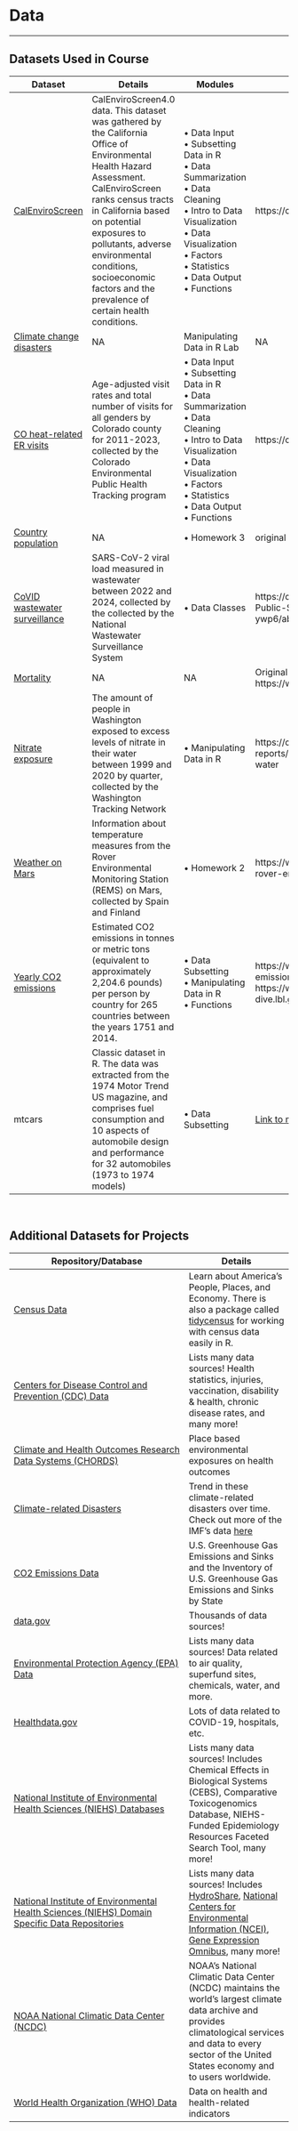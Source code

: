 
<div class="leaf"></div> 
# Data {.tabset .tabset-fade}
***

## Datasets Used in Course

<div class ="table_style" >

| Dataset | Details| Modules | Original Source |
|---|--------------------------|--------------------|---|
| [CalEnviroScreen](https://daseh.org/data/CalEnviroScreen_data.csv) | CalEnviroScreen4.0 data. This dataset was gathered by the California Office of Environmental Health Hazard Assessment. CalEnviroScreen ranks census tracts in California based on potential exposures to pollutants, adverse environmental conditions, socioeconomic factors and the prevalence of certain health conditions. | • Data Input <br> • Subsetting Data in R <br> • Data Summarization <br> • Data Cleaning <br> • Intro to Data Visualization <br> • Data Visualization <br> • Factors <br> •  Statistics <br> • Data Output <br> • Functions | https://calenviroscreen-oehha.hub.arcgis.com/ |
| [Climate change disasters](https://daseh.org/data/Yearly_CC_Disasters.csv) | NA| Manipulating Data in R Lab | NA |
| [CO heat-related ER visits](https://daseh.org/data/CO_ER_heat_visits.csv) | Age-adjusted visit rates and total number of visits for all genders by Colorado county for 2011-2023, collected by the Colorado Environmental Public Health Tracking program | • Data Input <br> • Subsetting Data in R <br> •  Data Summarization <br> •  Data Cleaning <br> • Intro to Data Visualization <br> • Data Visualization <br> • Factors <br> •  Statistics <br> •  Data Output <br> • Functions | https://coepht.colorado.gov/heat-related-illness |
| [Country population](https://daseh.org/data/country_pop.txt) | NA | • Homework 3 | original source unclear |
| [CoVID wastewater surveillance](https://daseh.org/data/SARS-CoV-2_Wastewater_Data.csv) | SARS-CoV-2 viral load measured in wastewater between 2022 and 2024, collected by the collected by the National Wastewater Surveillance System |• Data Classes | https://data.cdc.gov/Public-Health-Surveillance/NWSS-Public-SARS-CoV-2-Wastewater-Metric-Data/2ew6-ywp6/about_data |
| [Mortality](https://daseh.org/data/mortality.csv) | NA | NA | Original source unclear. Possibly https://www.gapminder.org/data/documentation/gd005/ |
| [Nitrate exposure](https://daseh.org/data/Nitrate_Exposure_for_WA_Public_Water_Systems_byquarter_data.csv) | The amount of people in Washington exposed to excess levels of nitrate in their water between 1999 and 2020 by quarter, collected by the Washington Tracking Network | • Manipulating Data in R | https://doh.wa.gov/data-and-statistical-reports/washington-tracking-network-wtn/drinking-water |
| [Weather on Mars](https://daseh.org/data/kaggleMars_Dataset.csv) | Information about temperature measures from the Rover Environmental Monitoring Station (REMS) on Mars, collected by Spain and Finland | • Homework 2 | https://www.kaggle.com/datasets/deepcontractor/mars-rover-environmental-monitoring-station/data |
| [Yearly CO2 emissions](https://daseh.org/data/Yearly_CO2_Emissions_1000_tonnes.csv) | Estimated CO2 emissions in tonnes or metric tons (equivalent to approximately 2,204.6 pounds) per person by country for 265 countries between the years 1751 and 2014. |• Data Subsetting <br> • Manipulating Data in R <br> • Functions | https://www.opencasestudies.org/ocs-bp-co2-emissions; originally from https://www.gapminder.org/data/ and https://cdiac.ess-dive.lbl.gov/ |
| mtcars | Classic dataset in R. The data was extracted from the 1974 Motor Trend US magazine, and comprises fuel consumption and 10 aspects of automobile design and performance for 32 automobiles (1973 to 1974 models) | • Data Subsetting | [Link to mtcars source](https://www.rdocumentation.org/packages/datasets/versions/3.6.2/topics/mtcars) |






</div>

<br>

## Additional Datasets for Projects

<div class ="table_style" >

| Repository/Database | Details |
|----------|------|
| [Census Data](https://data.census.gov/) | Learn about America's People, Places, and Economy. There is also a package called [tidycensus](https://walker-data.com/tidycensus/) for working with census data easily in R. |
| [Centers for Disease Control and Prevention (CDC) Data](https://data.cdc.gov/) | Lists many data sources! Health statistics, injuries, vaccination, disability & health, chronic disease rates, and many more! |
| [Climate and Health Outcomes Research Data Systems (CHORDS)](https://chordshealth.org/discovery) | Place based environmental exposures on health outcomes |
| [Climate-related Disasters](https://climatedata.imf.org/datasets/b13b69ee0dde43a99c811f592af4e821/explore) | Trend in these climate-related disasters over time. Check out more of the IMF's data [here](https://climatedata.imf.org/) |
| [CO2 Emissions Data](https://cfpub.epa.gov/ghgdata/inventoryexplorer/) | U.S. Greenhouse Gas Emissions and Sinks and the Inventory of U.S. Greenhouse Gas Emissions and Sinks by State |
| [data.gov](https://data.gov/) | Thousands of data sources! |
| [Environmental Protection Agency (EPA) Data](https://www.epa.gov/data) | Lists many data sources! Data related to air quality, superfund sites, chemicals, water, and more. |
| [Healthdata.gov](https://healthdata.gov/) | Lots of data related to COVID-19, hospitals, etc. |
| [National Institute of Environmental Health Sciences (NIEHS) Databases](https://www.niehs.nih.gov/research/resources/databases) | Lists many data sources! Includes Chemical Effects in Biological Systems (CEBS), Comparative Toxicogenomics Database, NIEHS-Funded Epidemiology Resources Faceted Search Tool, many more! |
| [National Institute of Environmental Health Sciences (NIEHS) Domain Specific Data Repositories](https://public.tableau.com/app/profile/ntp.visuals/viz/ODSDomainSpecificDataRepositories/NewDashboardLandingPage) | Lists many data sources! Includes [HydroShare](https://www.hydroshare.org/), [National Centers for Environmental Information (NCEI)](https://www.ncei.noaa.gov/), [Gene Expression Omnibus](https://www.ncbi.nlm.nih.gov/geo/), many more! |
| [NOAA National Climatic Data Center (NCDC)](https://www.ncdc.noaa.gov/cdo-web/search) | NOAA's National Climatic Data Center (NCDC) maintains the world's largest climate data archive and provides climatological services and data to every sector of the United States economy and to users worldwide. |
| [World Health Organization (WHO) Data](https://data.who.int/) | Data on health and health-related indicators |

</div>
